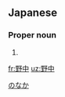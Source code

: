 ==Japanese==
{{ja-kanjitab|野|中}}

===Proper noun===
{{ja-pos|proper|のなか}}

# {{surname|lang=ja}}

[[Category:Japanese surnames|のなか]]

[[fr:野中]]
[[uz:野中]]